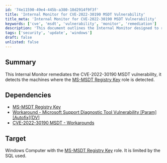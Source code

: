 ```yaml
---
id: '74e11590-49e4-445b-a380-18d2914f9f3f'
title: 'Internal Monitor for CVE-2022-30190 MSDT Vulnerability'
title_meta: 'Internal Monitor for CVE-2022-30190 MSDT Vulnerability'
keywords: ['cve', 'msdt', 'vulnerability', 'monitor', 'remediation']
description: 'This document outlines the Internal Monitor designed to remediate the CVE-2022-30190 MSDT vulnerability by detecting machines with the MS-MSDT Registry Key role. It includes details on dependencies and the target environment for effective implementation.'
tags: ['security', 'update', 'windows']
draft: false
unlisted: false
---
```

## Summary

This Internal Monitor remediates the CVE-2022-30190 MSDT vulnerability, it detects the machines where the [MS-MSDT Registry Key](https://proval.itglue.com/DOC-5078775-10072204) role is detected.

## Dependencies

- [MS-MSDT Registry Key](https://proval.itglue.com/DOC-5078775-10072204)
- [Workaround - Microsoft Support Diagnostic Tool Vulnerability [Param][Autofix][DV]](https://proval.itglue.com/DOC-5078775-10072208)  
- [CVE-2022-30190 MSDT - Workarounds](https://proval.itglue.com/DOC-5078775-10073331)

## Target

Windows Computer with the [MS-MSDT Registry Key](https://proval.itglue.com/DOC-5078775-10072204) role. It is limited by the SQL used.












